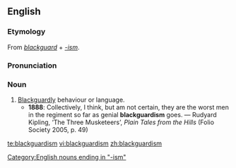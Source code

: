 ==English==
===Etymology===
From ''[[blackguard]]'' + ''[[-ism]]''.

===Pronunciation===
{{IPA|/ˈblægədɪzəm/}}

===Noun===
{{en-noun|-}}

# [[blackguardly|Blackguardly]] behaviour or language.
#*'''1888''': Collectively, I think, but am not certain, they are the worst men in the regiment so far as genial '''blackguardism''' goes.  —  Rudyard Kipling, ‘The Three Musketeers’, ''Plain Tales from the Hills'' (Folio Society 2005, p. 49)

[[Category:English nouns ending in "-ism"]]

[[te:blackguardism]]
[[vi:blackguardism]]
[[zh:blackguardism]]